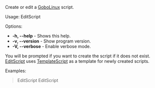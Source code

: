 Create or edit a [[GoboLinux]] script.

Usage: EditScript <script-name-with-no-path>

Options:
* '''-h, --help''' - Shows this help.
* '''-v, --version''' - Show program version.
* '''-V, --verbose''' - Enable verbose mode.

You will be prompted if you want to create the script if it does not exist. [[EditScript]] uses [[TemplateScript]] as a template for newly created scripts.

Examples:
<blockquote>
EditScript EditScript <br/>
</blockquote>

{{Reference}}
